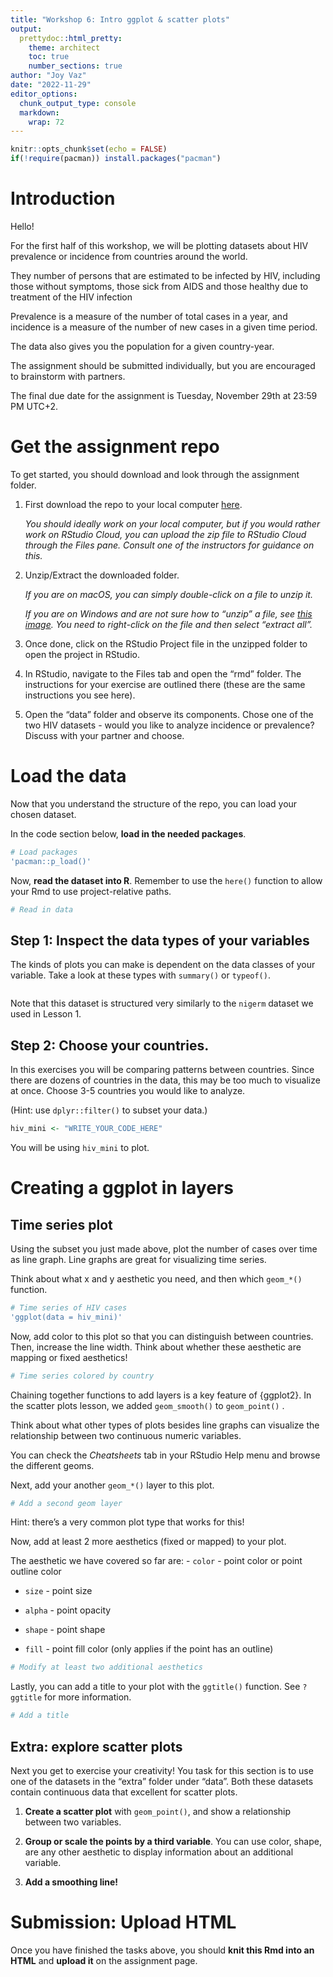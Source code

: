```yaml
---
title: "Workshop 6: Intro ggplot & scatter plots"
output:
  prettydoc::html_pretty:
    theme: architect
    toc: true
    number_sections: true
author: "Joy Vaz"
date: "2022-11-29"
editor_options: 
  chunk_output_type: console
  markdown: 
    wrap: 72
---
```


```r
knitr::opts_chunk$set(echo = FALSE)
if(!require(pacman)) install.packages("pacman")
```

# Introduction

Hello!

For the first half of this workshop, we will be plotting datasets about
HIV prevalence or incidence from countries around the world.

They number of persons that are estimated to be infected by HIV,
including those without symptoms, those sick from AIDS and those healthy
due to treatment of the HIV infection

Prevalence is a measure of the number of total cases in a year, and
incidence is a measure of the number of new cases in a given time
period.

The data also gives you the population for a given country-year.

The assignment should be submitted individually, but you are encouraged
to brainstorm with partners.

The final due date for the assignment is Tuesday, November 29th at 23:59
PM UTC+2.

# Get the assignment repo

To get started, you should download and look through the assignment
folder.

1.  First download the repo to your local computer
    [here](INSERT%20LINK){target="_blank"}.

    *You should ideally work on your local computer, but if you would
    rather work on RStudio Cloud, you can upload the zip file to RStudio
    Cloud through the Files pane. Consult one of the instructors for
    guidance on this.*

2.  Unzip/Extract the downloaded folder.

    *If you are on macOS, you can simply double-click on a file to unzip
    it.*

    *If you are on Windows and are not sure how to "unzip" a file, see
    [this image](https://imgur.com/a/6e5pT7k){target="_blank"}. You need
    to right-click on the file and then select "extract all".*

3.  Once done, click on the RStudio Project file in the unzipped folder
    to open the project in RStudio.

4.  In RStudio, navigate to the Files tab and open the "rmd" folder. The
    instructions for your exercise are outlined there (these are the
    same instructions you see here).

5.  Open the "data" folder and observe its components. Chose one of the
    two HIV datasets - would you like to analyze incidence or
    prevalence? Discuss with your partner and choose.

# Load the data

Now that you understand the structure of the repo, you can load your
chosen dataset.

In the code section below, **load in the needed packages**.

```r
# Load packages
'pacman::p_load()'
```

Now, **read the dataset into R**. Remember to use the `here()` function
to allow your Rmd to use project-relative paths.

```r
# Read in data

```

## **Step 1:** Inspect the data types of your variables

The kinds of plots you can make is dependent on the data classes of your
variable. Take a look at these types with `summary()` or `typeof()`.

```r

```

Note that this dataset is structured very similarly to the `nigerm`
dataset we used in Lesson 1.

## **Step 2:** Choose your countries.

In this exercises you will be comparing patterns between countries.
Since there are dozens of countries in the data, this may be too much to
visualize at once. Choose 3-5 countries you would like to analyze.

(Hint: use `dplyr::filter()` to subset your data.)

```r
hiv_mini <- "WRITE_YOUR_CODE_HERE"
```

You will be using `hiv_mini` to plot.

# Creating a ggplot in layers

## Time series plot

Using the subset you just made above, plot the number of cases over time
as line graph. Line graphs are great for visualizing time series.

Think about what x and y aesthetic you need, and then which `geom_*()`
function.

```r
# Time series of HIV cases
'ggplot(data = hiv_mini)'
```

Now, add color to this plot so that you can distinguish between
countries. Then, increase the line width. Think about whether these
aesthetic are mapping or fixed aesthetics!

```r
# Time series colored by country

```

Chaining together functions to add layers is a key feature of {ggplot2}.
In the scatter plots lesson, we added `geom_smooth()` to `geom_point()`
.

Think about what other types of plots besides line graphs can visualize
the relationship between two continuous numeric variables.

You can check the *Cheatsheets* tab in your RStudio Help menu and browse
the different geoms.

Next, add your another `geom_*()` layer to this plot.

```r
# Add a second geom layer

```

Hint: there's a very common plot type that works for this!

Now, add at least 2 more aesthetics (fixed or mapped) to your plot.

The aesthetic we have covered so far are: - `color` - point color or
point outline color

-   `size` - point size

-   `alpha` - point opacity

-   `shape` - point shape

-   `fill` - point fill color (only applies if the point has an outline)

```r
# Modify at least two additional aesthetics

```

Lastly, you can add a title to your plot with the `ggtitle()` function.
See `?ggtitle` for more information.

```r
# Add a title

```

## Extra: explore scatter plots

Next you get to exercise your creativity! You task for this section is
to use one of the datasets in the "extra" folder under "data". Both
these datasets contain continuous data that excellent for scatter plots.

1) **Create a scatter plot** with `geom_point()`, and show a
relationship between two variables.

2) **Group or scale the points by a third variable**. You can use color,
shape, are any other aesthetic to display information about an
additional variable.

3) **Add a smoothing line!**

# Submission: Upload HTML

Once you have finished the tasks above, you should **knit this Rmd into
an HTML** and **upload it** on the assignment page.
